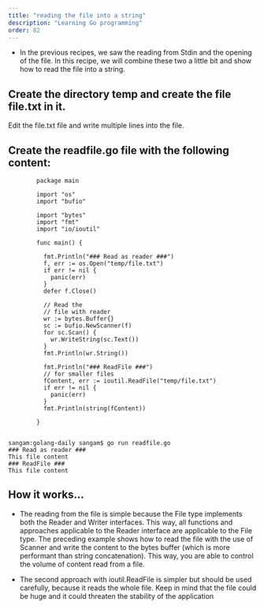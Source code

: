 ```yaml
---
title: "reading the file into a string"
description: "Learning Go programming"
order: 82
---
```




- In the previous recipes, we saw the reading from Stdin and the opening of the file.
In this recipe, we will combine these two a little bit and show how to read the file into a string.

## Create the directory temp and create the file file.txt in it.
Edit the file.txt file and write multiple lines into the file.

## Create the readfile.go file with the following content:
```
        package main

        import "os"
        import "bufio"

        import "bytes"
        import "fmt"
        import "io/ioutil"

        func main() {

          fmt.Println("### Read as reader ###")
          f, err := os.Open("temp/file.txt")
          if err != nil {
            panic(err)
          }
          defer f.Close()

          // Read the
          // file with reader
          wr := bytes.Buffer{}
          sc := bufio.NewScanner(f)
          for sc.Scan() {
            wr.WriteString(sc.Text())
          }
          fmt.Println(wr.String())

          fmt.Println("### ReadFile ###")
          // for smaller files
          fContent, err := ioutil.ReadFile("temp/file.txt")
          if err != nil {
            panic(err)
          }
          fmt.Println(string(fContent))

        }


```
```
sangam:golang-daily sangam$ go run readfile.go
### Read as reader ###
This file content
### ReadFile ###
This file content

```

## How it works...

- The reading from the file is simple because the File type implements both the Reader and Writer interfaces. 
This way, all functions and approaches applicable to the Reader interface are applicable to the File type.
The preceding example shows how to read the file with the use of Scanner and write the content to the bytes buffer (which is more performant than string concatenation). This way, you are able to control the volume of content read from a file.

- The second approach with ioutil.ReadFile is simpler but should be used carefully, because it reads the whole file. Keep in mind that the file could be huge and it could threaten the stability of the application
